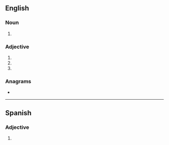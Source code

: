 {{also|ext}}
==English==

===Noun===
{{en-noun|exts.}}

# {{abbreviation of|en|extension}}

===Adjective===
{{en-adj|-}}

# {{abbreviation of|en|exterior}}
# {{abbreviation of|en|external}}
# {{abbreviation of|en|extant}}

===Anagrams===
* {{anagrams|en|a=etx|TeX|Tex|Tex.|tex}}

----

==Spanish==

===Adjective===
{{head|es|adjective}}

# {{abbreviation of|es|exterior}}